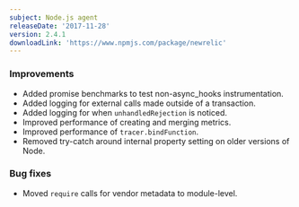 ```yaml
---
subject: Node.js agent
releaseDate: '2017-11-28'
version: 2.4.1
downloadLink: 'https://www.npmjs.com/package/newrelic'
---
```


### Improvements

* Added promise benchmarks to test non-async_hooks instrumentation.
* Added logging for external calls made outside of a transaction.
* Added logging for when `unhandledRejection` is noticed.
* Improved performance of creating and merging metrics.
* Improved performance of `tracer.bindFunction`.
* Removed try-catch around internal property setting on older versions of Node.

### Bug fixes

* Moved `require` calls for vendor metadata to module-level.
